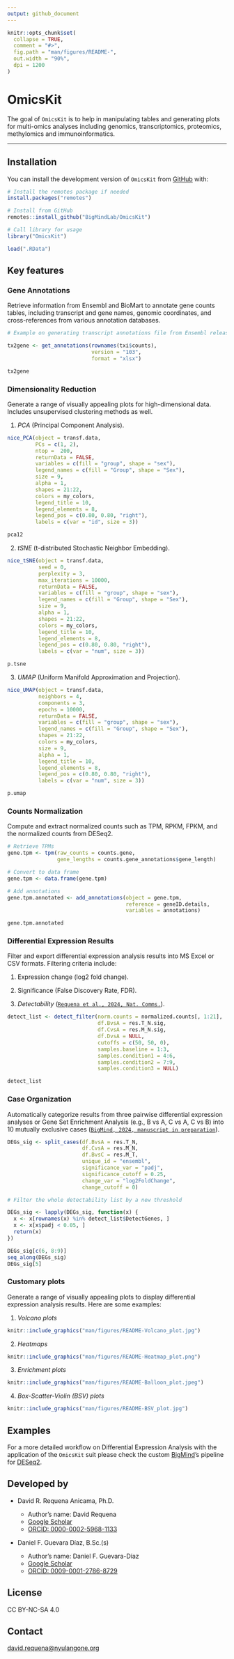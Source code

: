 ```yaml
---
output: github_document
---
```


<!-- README.md is generated from README.Rmd. Please edit that file -->

```r
knitr::opts_chunk$set(
  collapse = TRUE,
  comment = "#>",
  fig.path = "man/figures/README-",
  out.width = "90%",
  dpi = 1200
)
```

# OmicsKit

<!-- badges: start -->
<!-- badges: end -->

The goal of `OmicsKit` is to help in manipulating tables and generating plots for multi-omics analyses including genomics, transcriptomics, proteomics, methylomics and immunoinformatics.  

---

## Installation  

You can install the development version of `OmicsKit` from [GitHub](https://github.com/) with:  

``` r
# Install the remotes package if needed
install.packages("remotes")

# Install from GitHub
remotes::install_github("BigMindLab/OmicsKit")

# Call library for usage
library("OmicsKit")
```

```r
load(".RData")
```

## Key features  

### **Gene Annotations**  

Retrieve information from Ensembl and BioMart to annotate gene counts tables, including transcript and gene names, genomic coordinates, and cross-references from various annotation databases.  

``` r
# Example on generating transcript annotations file from Ensembl release 103

tx2gene <- get_annotations(rownames(txi$counts),
                           version = "103",
                           format = "xlsx")
```

```r
tx2gene
```

### **Dimensionality Reduction**  
Generate a range of visually appealing plots for high-dimensional data. Includes unsupervised clustering methods as well.  

1. *PCA* (Principal Component Analysis).  

```r
nice_PCA(object = transf.data,
         PCs = c(1, 2),
         ntop =  200,
         returnData = FALSE,
         variables = c(fill = "group", shape = "sex"),
         legend_names = c(fill = "Group", shape = "Sex"),
         size = 9,
         alpha = 1,
         shapes = 21:22,
         colors = my_colors,
         legend_title = 10,
         legend_elements = 8,
         legend_pos = c(0.80, 0.80, "right"),
         labels = c(var = "id", size = 3))
```

```r
pca12
```

2. *tSNE* (t-distributed Stochastic Neighbor Embedding).  

```r
nice_tSNE(object = transf.data,
          seed = 0,
          perplexity = 3,
          max_iterations = 10000,
          returnData = FALSE,
          variables = c(fill = "group", shape = "sex"),
          legend_names = c(fill = "Group", shape = "Sex"),
          size = 9,
          alpha = 1,
          shapes = 21:22,
          colors = my_colors,
          legend_title = 10,
          legend_elements = 8,
          legend_pos = c(0.80, 0.80, "right"),
          labels = c(var = "num", size = 3))
```

```r
p.tsne
```

3. *UMAP* (Uniform Manifold Approximation and Projection).  

```r
nice_UMAP(object = transf.data,
          neighbors = 4,
          components = 3,
          epochs = 10000,
          returnData = FALSE,
          variables = c(fill = "group", shape = "sex"),
          legend_names = c(fill = "Group", shape = "Sex"),
          shapes = 21:22,
          colors = my_colors,
          size = 9,
          alpha = 1,
          legend_title = 10,
          legend_elements = 8,
          legend_pos = c(0.80, 0.80, "right"),
          labels = c(var = "num", size = 3))
```

```r
p.umap
```

### **Counts Normalization**  
Compute and extract normalized counts such as TPM, RPKM, FPKM, and the normalized counts from DESeq2.  

``` r
# Retrieve TPMs
gene.tpm <- tpm(raw_counts = counts.gene,
                gene_lengths = counts.gene_annotations$gene_length)

# Convert to data frame
gene.tpm <- data.frame(gene.tpm)

# Add annotations
gene.tpm.annotated <- add_annotations(object = gene.tpm,
                                      reference = geneID.details,
                                      variables = annotations)
```

```r
gene.tpm.annotated
```

### **Differential Expression Results**  
Filter and export differential expression analysis results into MS Excel or CSV formats. Filtering criteria include:

1. Expression change (log2 fold change).

2. Significance (False Discovery Rate, FDR).

3. *Detectability* ([`Requena et al., 2024, Nat. Comms.`](#article)).

```r
detect_list <- detect_filter(norm.counts = normalized.counts[, 1:21],
                             df.BvsA = res.T_N.sig,
                             df.CvsA = res.M_N.sig,
                             df.DvsA = NULL,
                             cutoffs = c(50, 50, 0),
                             samples.baseline = 1:3,
                             samples.condition1 = 4:6,
                             samples.condition2 = 7:9,
                             samples.condition3 = NULL)
```

```r
detect_list
```

### **Case Organization**  
Automatically categorize results from three pairwise differential expression analyses or Gene Set Enrichment Analysis (e.g., B vs A, C vs A, C vs B) into 10 mutually exclusive cases ([`BigMind, 2024, manuscript in preparation`](#article)).

``` r
DEGs_sig <- split_cases(df.BvsA = res.T_N,
                        df.CvsA = res.M_N,
                        df.BvsC = res.M_T,
                        unique_id = "ensembl",
                        significance_var = "padj",
                        significance_cutoff = 0.25,
                        change_var = "log2FoldChange",
                        change_cutoff = 0)

# Filter the whole detectability list by a new threshold

DEGs_sig <- lapply(DEGs_sig, function(x) {
  x <- x[rownames(x) %in% detect_list$DetectGenes, ]
  x <- x[x$padj < 0.05, ]
  return(x)
})
```

```r
DEGs_sig[c(6, 8:9)]
seq_along(DEGs_sig)
DEGs_sig[5]
```

### **Customary plots**
Generate a range of visually appealing plots to display differential expression analysis results. Here are some examples:

1. *Volcano plots*
    
```r
knitr::include_graphics("man/figures/README-Volcano_plot.jpg")
```

2. *Heatmaps*

```r
knitr::include_graphics("man/figures/README-Heatmap_plot.png")
```

3. *Enrichment plots*

```r
knitr::include_graphics("man/figures/README-Balloon_plot.jpeg")
```

4. *Box-Scatter-Violin (BSV) plots*

```r
knitr::include_graphics("man/figures/README-BSV_plot.jpg")
```

## Examples

For a more detailed workflow on Differential Expression Analysis with the application of the `OmicsKit` suit please check the custom [BigMind](https://github.com/BigMindLab)'s pipeline for [DESeq2](https://github.com/BigMindLab/DESeq2).

## Developed by

-   David R. Requena Anicama, Ph.D.

    -   Author's name: David Requena
    -   [Google Scholar](https://scholar.google.com/citations?user=uI01iS4AAAAJ&hl=en)
    -   [ORCID: 0000-0002-5968-1133](https://orcid.org/0000-0002-5968-1133)

-   Daniel F. Guevara Díaz, B.Sc.(s)

    -   Author's name: Daniel F. Guevara-Díaz
    -   [Google Scholar](https://scholar.google.com/citations?hl=en&user=tqT7vr8AAAAJ)
    -   [ORCID: 0009-0001-2786-8729](https://orcid.org/0009-0001-2786-8729)

## License

CC BY-NC-SA 4.0

## Contact

[david.requena\@nyulangone.org](mailto:david.requena@nyulangone.org)
